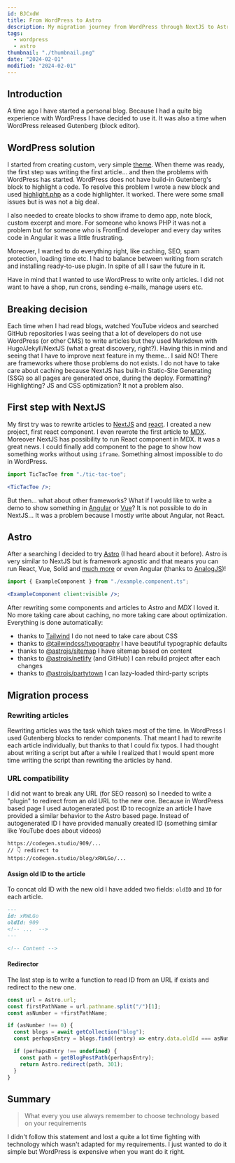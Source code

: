 ```yaml
---
id: BJCxdW
title: From WordPress to Astro
description: My migration journey from WordPress through NextJS to Astro
tags:
  - wordpress
  - astro
thumbnail: "./thumbnail.png"
date: "2024-02-01"
modified: "2024-02-01"
---
```



## Introduction

A time ago I have started a personal blog.
Because I had a quite big experience with WordPress I have decided to use it.
It was also a time when WordPress released Gutenberg (block editor).

## WordPress solution

I started from creating custom, very simple [theme](https://github.com/cdgstudio/website/).
When theme was ready, the first step was writing the first article...
and then the problems with WordPress has started.
WordPress does not have build-in Gutenberg's block to highlight a code.
To resolve this problem I wrote a new block
and used [highlight.php](https://github.com/scrivo/highlight.php/) as a code highlighter.
It worked. There were some small issues but is was not a big deal.

I also needed to create blocks to show iframe to demo app, note block, custom excerpt and more.
For someone who knows PHP it was not a problem but for someone who is FrontEnd developer
and every day writes code in Angular it was a little frustrating.

Moreover, I wanted to do everything right, like caching, SEO, spam protection, loading time etc.
I had to balance between writing from scratch and installing ready-to-use plugin.
In spite of all I saw the future in it.

<Note type="IMPORTANT">

Have in mind that I wanted to use WordPress to write only articles.
I did not want to have a shop, run crons, sending e-mails, manage users etc.

</Note>

## Breaking decision

Each time when I had read blogs, watched YouTube videos and searched GitHub repositories
I was seeing that a lot of developers do not use WordPress (or other CMS) to write articles
but they used Markdown with Hugo/Jekyll/NextJS (what a great discovery, right?).
Having this in mind and seeing that I have to improve next feature in my theme...
I said NO! There are frameworks where those problems do not exists.
I do not have to take care about caching because NextJS has built-in Static-Site Generating (SSG)
so all pages are generated once, during the deploy.
Formatting? Highlighting? JS and CSS optimization? It not a problem also.

## First step with NextJS

My first try was to rewrite articles to [NextJS](https://nextjs.org/) and [react](https://react.dev/).
I created a new project, first react component.
I even rewrote the first article to [MDX](https://mdxjs.com/).
Moreover NextJS has possibility to run React component in MDX. It was a great news.
I could finally add component to the page to show how something works
without using `iframe`. Something almost impossible to do in WordPress.

```jsx
import TicTacToe from "./tic-tac-toe";

<TicTacToe />;
```

But then... what about other frameworks? What if I would like to write a demo
to show something in [Angular](https://angular.dev/) or [Vue](https://vuejs.org/)?
It is not possible to do in NextJS...
It was a problem because I mostly write about Angular, not React.

## Astro

After a searching I decided to try [Astro](https://astro.build/) (I had heard about it before).
Astro is very similar to NextJS but is framework agnostic and that means
you can run React, Vue, Solid and [much more](https://astro.build/integrations/?search=&categories%5B%5D=frameworks)
or even Angular (thanks to [AnalogJS](https://analogjs.org/docs/packages/astro-angular/overview))!

```jsx
import { ExampleComponent } from "./example.component.ts";

<ExampleComponent client:visible />;
```

<ExampleComponent client:visible />

After rewriting some components and articles to _Astro_ and _MDX_ I loved it.
No more taking care about caching, no more taking care about optimization.
Everything is done automatically:

- thanks to [Tailwind](https://tailwindcss.com/) I do not need to take care about CSS
- thanks to [@tailwindcss/typography](https://tailwindcss.com/docs/typography-plugin) I have beautiful typographic defaults
- thanks to [@astrojs/sitemap](https://docs.astro.build/en/guides/integrations-guide/sitemap/) I have sitemap based on content
- thanks to [@astrojs/netlify](https://docs.astro.build/en/guides/integrations-guide/netlify/) (and GitHub) I can rebuild project after each changes
- thanks to [@astrojs/partytown](https://docs.astro.build/en/guides/integrations-guide/partytown/) I can lazy-loaded third-party scripts

## Migration process

### Rewriting articles

Rewriting articles was the task which takes most of the time.
In WordPress I used Gutenberg blocks to render components.
That meant I had to rewrite each article individually, but thanks to that I could fix typos.
I had thought about writing a script but after a while
I realized that I would spent more time writing the script
than rewriting the articles by hand.

### URL compatibility

I did not want to break any URL (for SEO reason) so I needed to write a "plugin" to redirect from an old URL to the new one.
Because in WordPress based page I used autogenerated post ID to recognize an article I have provided a similar behavior
to the Astro based page. Instead of autogenerated ID I have provided manually created ID (something similar like YouTube does about videos)

```
https://codegen.studio/909/...
// 👇 redirect to
https://codegen.studio/blog/xRWLGo/...
```

#### Assign old ID to the article

To concat old ID with the new old I have added two fields: `oldID` and `ID` for each article.

```md
---
id: xRWLGo
oldId: 909
<!-- ...  -->
---

<!-- Content -->
```

#### Redirector

The last step is to write a function to read ID from an URL if exists and redirect to the new one.

```ts
const url = Astro.url;
const firstPathName = url.pathname.split("/")[1];
const asNumber = +firstPathName;

if (asNumber !== 0) {
  const blogs = await getCollection("blog");
  const perhapsEntry = blogs.find((entry) => entry.data.oldId === asNumber);

  if (perhapsEntry !== undefined) {
    const path = getBlogPostPath(perhapsEntry);
    return Astro.redirect(path, 301);
  }
}
```

## Summary

> What every you use always remember to choose technology based on your requirements

I didn't follow this statement and lost a quite a lot time fighting with
technology which wasn't adapted for my requirements.
I just wanted to do it simple but WordPress is expensive when you want do it right.
